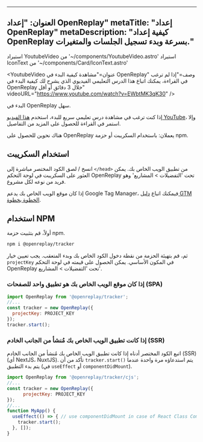 <!-- Arabic Translation -->

---
العنوان: "إعداد OpenReplay"
metaTitle: "إعداد OpenReplay"
metaDescription: "كيفية إعداد OpenReplay بسرعة وبدء تسجيل الجلسات والمتغيرات."
---
استيراد YoutubeVideo من '~/components/YoutubeVideo.astro'
استيراد IconText من '~/components/Card/IconText.astro'

<YoutubeVideo عنوان="مشاهدة كيفية البدء في OpenReplay"
وصف="إذا لم ترغب في القراءة، يمكنك اتباع هذا الدرس التعليمي الفيديوي الذي يشرح لك كيفية البدء في OpenReplay خلال 3 دقائق أو أقل"
videoURL="https://www.youtube.com/watch?v=EWbtMK3qK30"
/>

البدء في OpenReplay سهل.

إذا كنت ترغب في مشاهدة درس تعليمي سريع للبدء، استخدم [هذا الفيديو YouTube](https://www.youtube.com/watch?v=EWbtMK3qK30)، وإلا استمر في القراءة للحصول على المزيد من التفاصيل.

هناك نحوين للحصول على OpenReplay يعملان: باستخدام السكريبت أو حزمة npm.

## استخدام السكريبت

انسخ / لصق الكود المختصر مباشرة إلى `</head>` من تطبيق الويب الخاص بك. يمكن العثور على السكريبت في لوحة التحكم OpenReplay تحت 'التفضيلات > المشاريع' وهو فريد من نوعه لكل مشروع.

إذا كان موقع الويب الخاص بك يدعم Google Tag Manager، فيمكنك اتباع [دليل GTM الخطوة بخطوة](/integrations/google-tag-manager).

## استخدام NPM

أولاً، قم بتثبيت حزمة npm.


```bash
npm i @openreplay/tracker
```


ثم، قم بتهيئة الحزمة من نقطة دخول الكود الخاص بك وبدء المتعقب. يجب تعيين خيار `projectKey` في المكون الأساسي. يمكن الحصول على قيمته في لوحة التحكم OpenReplay تحت 'التفضيلات > المشاريع'.

### إذا كان موقع الويب الخاص بك هو تطبيق واحد للصفحات (SPA)


```js
import OpenReplay from '@openreplay/tracker';
//...
const tracker = new OpenReplay({
  projectKey: PROJECT_KEY
});
tracker.start();
```


### إذا كانت تطبيق الويب الخاص بك مُنشأ من الجانب الخادم (SSR)

اتبع الكود المختصر أدناه إذا كانت تطبيق الويب الخاص بك مُنشأ من الجانب الخادم (SSR) (أي NextJS، NuxtJS). تأكد من أن `tracker.start()` يتم استدعاؤه مرة واحدة عندما يتم بدء التطبيق (في `useEffect` أو `componentDidMount`).


```js
import OpenReplay from '@openreplay/tracker/cjs';
//...
const tracker = new OpenReplay({
      projectKey: PROJECT_KEY
});
//...
function MyApp() {
  useEffect(() => { // use componentDidMount in case of React Class Component
    tracker.start();
  }, []);
}
```

